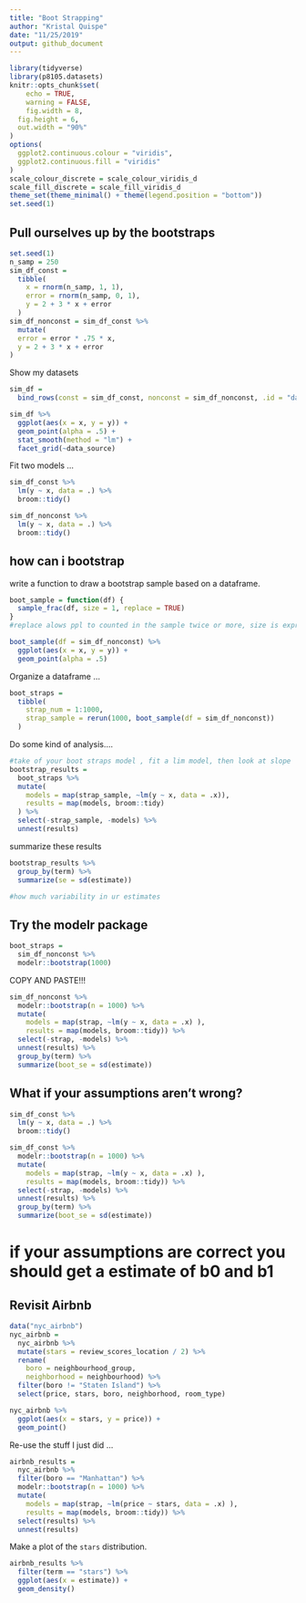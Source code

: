 ```yaml
---
title: "Boot Strapping"
author: "Kristal Quispe"
date: "11/25/2019"
output: github_document
---
```


```r
library(tidyverse)
library(p8105.datasets)
knitr::opts_chunk$set(
	echo = TRUE,
	warning = FALSE,
	fig.width = 8, 
  fig.height = 6,
  out.width = "90%"
)
options(
  ggplot2.continuous.colour = "viridis",
  ggplot2.continuous.fill = "viridis"
)
scale_colour_discrete = scale_colour_viridis_d
scale_fill_discrete = scale_fill_viridis_d
theme_set(theme_minimal() + theme(legend.position = "bottom"))
set.seed(1)
```


## Pull ourselves up by the bootstraps


```r
set.seed(1)
n_samp = 250
sim_df_const = 
  tibble(
    x = rnorm(n_samp, 1, 1),
    error = rnorm(n_samp, 0, 1),
    y = 2 + 3 * x + error
  )
sim_df_nonconst = sim_df_const %>% 
  mutate(
  error = error * .75 * x,
  y = 2 + 3 * x + error
)
```


Show my datasets

```r
sim_df = 
  bind_rows(const = sim_df_const, nonconst = sim_df_nonconst, .id = "data_source") 

sim_df %>% 
  ggplot(aes(x = x, y = y)) + 
  geom_point(alpha = .5) +
  stat_smooth(method = "lm") +
  facet_grid(~data_source) 
```

Fit two models ...

```r
sim_df_const %>% 
  lm(y ~ x, data = .) %>% 
  broom::tidy()

sim_df_nonconst %>% 
  lm(y ~ x, data = .) %>% 
  broom::tidy()
```


## how can i bootstrap

write a function to draw a bootstrap sample based on a dataframe.

```r
boot_sample = function(df) {
  sample_frac(df, size = 1, replace = TRUE)
}
#replace alows ppl to counted in the sample twice or more, size is expressed in proportion, here 1 is max, keep size as 1 for bootstrapping
```

```r
boot_sample(df = sim_df_nonconst) %>% 
  ggplot(aes(x = x, y = y)) + 
  geom_point(alpha = .5)
```

Organize a dataframe ...

```r
boot_straps = 
  tibble(
    strap_num = 1:1000,
    strap_sample = rerun(1000, boot_sample(df = sim_df_nonconst))
  )
```

Do some kind of analysis....

```r
#take of your boot straps model , fit a lim model, then look at slope
bootstrap_results = 
  boot_straps %>% 
  mutate(
    models = map(strap_sample, ~lm(y ~ x, data = .x)),
    results = map(models, broom::tidy)
  ) %>% 
  select(-strap_sample, -models) %>% 
  unnest(results)
```

summarize these results 

```r
bootstrap_results %>% 
  group_by(term) %>% 
  summarize(se = sd(estimate))

#how much variability in ur estimates
```


## Try the modelr package

```r
boot_straps = 
  sim_df_nonconst %>% 
  modelr::bootstrap(1000)
```


COPY AND PASTE!!!

```r
sim_df_nonconst %>% 
  modelr::bootstrap(n = 1000) %>% 
  mutate(
    models = map(strap, ~lm(y ~ x, data = .x) ),
    results = map(models, broom::tidy)) %>% 
  select(-strap, -models) %>% 
  unnest(results) %>% 
  group_by(term) %>% 
  summarize(boot_se = sd(estimate))
```


## What if your assumptions aren't wrong?


```r
sim_df_const %>% 
  lm(y ~ x, data = .) %>% 
  broom::tidy()

sim_df_const %>% 
  modelr::bootstrap(n = 1000) %>% 
  mutate(
    models = map(strap, ~lm(y ~ x, data = .x) ),
    results = map(models, broom::tidy)) %>% 
  select(-strap, -models) %>% 
  unnest(results) %>% 
  group_by(term) %>% 
  summarize(boot_se = sd(estimate))
```
# if your assumptions are correct you should get a estimate of b0 and b1

## Revisit Airbnb

```r
data("nyc_airbnb")
nyc_airbnb = 
  nyc_airbnb %>% 
  mutate(stars = review_scores_location / 2) %>% 
  rename(
    boro = neighbourhood_group,
    neighborhood = neighbourhood) %>% 
  filter(boro != "Staten Island") %>% 
  select(price, stars, boro, neighborhood, room_type)
```

```r
nyc_airbnb %>% 
  ggplot(aes(x = stars, y = price)) +
  geom_point()
```


Re-use the stuff I just did ...

```r
airbnb_results = 
  nyc_airbnb %>%
  filter(boro == "Manhattan") %>% 
  modelr::bootstrap(n = 1000) %>% 
  mutate(
    models = map(strap, ~lm(price ~ stars, data = .x) ),
    results = map(models, broom::tidy)) %>% 
  select(results) %>% 
  unnest(results)
```

Make a plot of the `stars` distribution.

```r
airbnb_results %>% 
  filter(term == "stars") %>% 
  ggplot(aes(x = estimate)) + 
  geom_density()
```